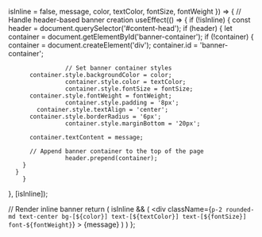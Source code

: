 
  isInline = false,
  message,
  color,
  textColor,
  fontSize,
  fontWeight
}) => {
  // Handle header-based banner creation
  useEffect(() => {
    if (!isInline) {
      const header = document.querySelector('#content-head');
      if (header) {
        let container = document.getElementById('banner-container');
        if (!container) {
          container = document.createElement('div');
          container.id = 'banner-container';

					// Set banner container styles
          container.style.backgroundColor = color;
					container.style.color = textColor;
 					container.style.fontSize = fontSize;
          container.style.fontWeight = fontWeight;
					container.style.padding = '8px';
        	container.style.textAlign = 'center';
          container.style.borderRadius = '6px';
					container.style.marginBottom = '20px';

          container.textContent = message;

          // Append banner container to the top of the page
					header.prepend(container);
        }
      }
		}
  }, [isInline]);

  // Render inline banner
 	return (
    isInline && (
    <div
      className={`p-2 rounded-md text-center bg-[${color}] text-[${textColor}] text-[${fontSize}] font-${fontWeight}`}
		>
			{message}
		</div>
		)
	)
};

<Banner
  isInline={true}
  message="This banner is displayed inline. Set isInline to false to move it seamlessly into your page's header!"
  color="#118cfd"
  textColor="#ffffff"
  fontSize="14px"
  fontWeight="bold"
 />
